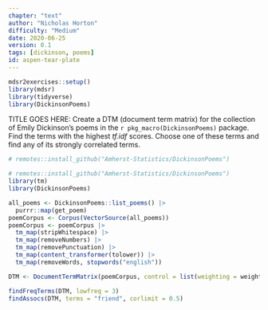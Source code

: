 ```yaml
---
chapter: "text"
author: "Nicholas Horton"
difficulty: "Medium"
date: 2020-06-25 
version: 0.1
tags: [dickinson, poems]
id: aspen-tear-plate
---
```


```r
mdsr2exercises::setup()
library(mdsr)
library(tidyverse)
library(DickinsonPoems)
```

TITLE GOES HERE: Create a DTM (document term matrix) for the collection of Emily Dickinson's poems in the `r pkg_macro(DickinsonPoems)`  package.  Find the terms with the highest *tf.idf* scores. Choose one of these terms and find any of its strongly correlated terms. 

```r
# remotes::install_github("Amherst-Statistics/DickinsonPoems")
```

<!--begin-answer-->
```r
# remotes::install_github("Amherst-Statistics/DickinsonPoems")
library(tm)
library(DickinsonPoems)

all_poems <- DickinsonPoems::list_poems() |>
  purrr::map(get_poem)
poemCorpus <- Corpus(VectorSource(all_poems))
poemCorpus <- poemCorpus |>
  tm_map(stripWhitespace) |>
  tm_map(removeNumbers) |>
  tm_map(removePunctuation) |>
  tm_map(content_transformer(tolower)) |>
  tm_map(removeWords, stopwords("english"))

DTM <- DocumentTermMatrix(poemCorpus, control = list(weighting = weightTfIdf))

findFreqTerms(DTM, lowfreq = 3)
findAssocs(DTM, terms = "friend", corlimit = 0.5)
```
  <!--end-answer-->
